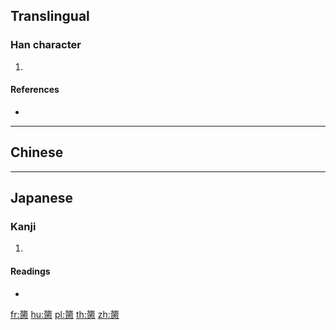 {{character info/new}}
==Translingual==

===Han character===
{{Han char|rn=130|rad=肉|as=10|sn=16|four=|canj=YVOBO}}

# {{defn|Han|sort=肉10}}

====References====
* {{Han ref|kx=0992.030|dkj=29756|hdz=52933.110|uh=8190|ud=33168}}

----

==Chinese==
{{zh-see|膂|v}}

----

==Japanese==

===Kanji===
{{ja-kanji|grade=|rs=肉10}}

# {{defn|lang=ja|sort=肉10}}

====Readings====
* {{ja-readings|on=[[りょ]] (ryo), [[ろ]] (ro)|kun=[[せぼね]] (sebone), [[ちかる]] (chikaru)|nanori=}}

[[fr:膐]]
[[hu:膐]]
[[pl:膐]]
[[th:膐]]
[[zh:膐]]
